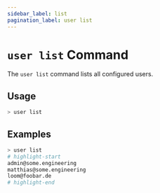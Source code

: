 ```yaml
---
sidebar_label: list
pagination_label: user list
---
```


# `user list` Command

The `user list` command lists all configured users.

## Usage

```bash
> user list
```

## Examples

```bash
> user list
# highlight-start
​admin@some.engineering
​matthias@some.engineering
​loom@foobar.de
# highlight-end
```
